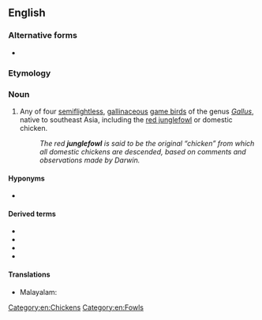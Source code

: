 {{also|jungle fowl}}
==English==

===Alternative forms===
* {{l|en|jungle fowl}}

===Etymology===
{{compound|en|jungle|fowl}}

===Noun===
{{en-noun|junglefowl|s}}

# Any of four [[semiflightless]], [[gallinaceous]] [[game bird]]s of the genus ''[[Gallus]]'', native to southeast Asia, including the [[red junglefowl]] or domestic chicken.
#: ''The red '''junglefowl''' is said to be the original “chicken” from which all domestic chickens are descended, based on comments and observations made by Darwin.''

====Hyponyms====
* {{l|en|chicken}}

====Derived terms====
* {{l|en|green junglefowl}}
* {{l|en|grey junglefowl}}
* {{l|en|red junglefowl}}
* {{vern|Sri Lanka junglefowl}}

====Translations====
{{trans-top|bird}}

* Malayalam: {{t+|ml|കാട്ടുകോഴി|sc=Mlym}}

{{trans-bottom}}

[[Category:en:Chickens]]
[[Category:en:Fowls]]
